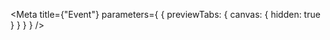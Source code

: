
<Meta
  title={"Event"}
  parameters={
    {
      previewTabs: {
        canvas: {
          hidden: true
        }
      }
    }
  }
/>

<ActivityCreatedEventDTORootIndex />
